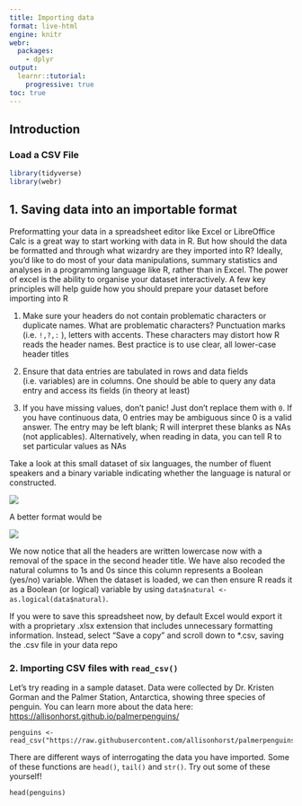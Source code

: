 ```yaml
---
title: Importing data
format: live-html
engine: knitr
webr:
  packages:
    - dplyr
output: 
  learnr::tutorial:
    progressive: true
toc: true
---
```


## Introduction

### Load a CSV File

```r
library(tidyverse)
library(webr)
```

## 1. Saving data into an importable format

Preformatting your data in a spreadsheet editor like Excel or LibreOffice Calc is a great way to start working with data in R. But how should the data be formatted and through what wizardry are they imported into R? Ideally, you'd like to do most of your data manipulations, summary statistics and analyses in a programming language like R, rather than in Excel. The power of excel is the ability to organise your dataset interactively. A few key principles will help guide how you should prepare your dataset before importing into R

1.  Make sure your headers do not contain problematic characters or duplicate names. What are problematic characters? Punctuation marks (i.e. `!,?,:` ), letters with accents. These characters may distort how R reads the header names. Best practice is to use clear, all lower-case header titles

2.  Ensure that data entries are tabulated in rows and data fields (i.e. variables) are in columns. One should be able to query any data entry and access its fields (in theory at least)

3.  If you have missing values, don't panic! Just don't replace them with `0`. If you have continuous data, 0 entries may be ambiguous since 0 is a valid answer. The entry may be left blank; R will interpret these blanks as NAs (not applicables). Alternatively, when reading in data, you can tell R to set particular values as NAs

Take a look at this small dataset of six languages, the number of fluent speakers and a binary variable indicating whether the language is natural or constructed.

![](images/before-01.png)

A better format would be

![](images/after.png)

We now notice that all the headers are written lowercase now with a removal of the space in the second header title. We have also recoded the natural columns to 1s and 0s since this column represents a Boolean (yes/no) variable. When the dataset is loaded, we can then ensure R reads it as a Boolean (or logical) variable by using `data$natural <- as.logical(data$natural)`.

If you were to save this spreadsheet now, by default Excel would export it with a proprietary .xlsx extension that includes unnecessary formatting information. Instead, select "Save a copy" and scroll down to \*.csv, saving the .csv file in your data repo

### 2. Importing CSV files with `read_csv()`

Let's try reading in a sample dataset. Data were collected by Dr. Kristen Gorman and the Palmer Station, Antarctica, showing three species of penguin. You can learn more about the data here: <https://allisonhorst.github.io/palmerpenguins/>

```webr
penguins <- read_csv("https://raw.githubusercontent.com/allisonhorst/palmerpenguins/master/inst/extdata/penguins.csv")
```

There are different ways of interrogating the data you have imported. Some of these functions are `head()`, `tail()` and `str()`. Try out some of these yourself!

```webr
head(penguins)
```
